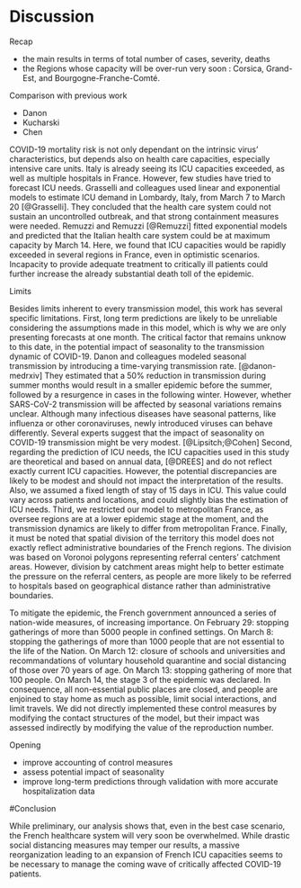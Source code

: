 # Discussion

Recap

* the main results in terms of total number of cases, severity, deaths
* the Regions whose capacity will be over-run very soon : Corsica, Grand-Est, and Bourgogne-Franche-Comté. 

Comparison with previous work

* Danon 
* Kucharski 
* Chen

COVID-19 mortality risk is not only dependant on the intrinsic virus' characteristics, but depends also on health care capacities, especially intensive care units. Italy is already seeing its ICU capacities exceeded, as well as multiple hospitals in France. However, few studies have tried to forecast ICU needs. Grasselli and colleagues used linear and exponential models to estimate ICU demand in Lombardy, Italy, from March 7 to March 20 [@Grasselli]. They concluded that the health care system could not sustain an uncontrolled outbreak, and that strong containment measures were needed. Remuzzi and Remuzzi [@Remuzzi] fitted exponential models and predicted that the Italian health care system could be at maximum capacity by March 14. Here, we found that ICU capacities would be rapidly exceeded in several regions in France, even in optimistic scenarios. Incapacity to provide adequate treatment to critically ill patients could further increase the already substantial death toll of the epidemic.


Limits

Besides limits inherent to every transmission model, this work has several specific limitations. First, long term predictions are likely to be unreliable considering the assumptions made in this model, which is why we are only presenting forecasts at one month. The critical factor that remains unknow to this date, in the potential impact of seasonality to the transmission dynamic of COVID-19. Danon and colleagues modeled seasonal transmission by introducing a time-varying transmission rate. [@danon-medrxiv] They estimated that a 50% reduction in transmission during summer months would result in a smaller epidemic before the summer, followed by a resurgence in cases in the following winter. However, whether SARS-CoV-2 transmission will be affected by seasonal variations remains unclear. Although many infectious diseases have seasonal patterns, like influenza or other coronaviruses, newly introduced viruses can behave differently. Several experts suggest that the impact of seasonality on COVID-19 transmission might be very modest. [@Lipsitch;@Cohen] Second, regarding the prediction of ICU needs, the ICU capacities used in this study are theoretical and based on annual data, [@DREES] and do not reflect exactly current ICU capacities. However, the potential discrepancies are likely to be modest and should not impact the interpretation of the results. Also, we assumed a fixed length of stay of 15 days in ICU. This value could vary across patients and locations, and could slightly bias the estimation of ICU needs. Third, we restricted our model to metropolitan France, as oversee regions are at a lower epidemic stage at the moment, and the transmission dynamics are likely to differ from metropolitan France. Finally, it must be noted that spatial division of the territory this model does not exactly reflect administrative boundaries of the French regions. The division was based on Voronoi polygons representing referral centers' catchment areas. However, division by catchment areas might help to better estimate the pressure on the referral centers, as people are more likely to be referred to hospitals based on geographical distance rather than administrative boundaries.


To mitigate the epidemic, the French government announced a series of nation-wide measures, of increasing importance. On February 29: stopping gatherings of more than 5000 people in confined settings. On March 8: stopping the gatherings of more than 1000 people that are not essential to the life of the Nation. On March 12: closure of schools and universities and recommandations of voluntary household quarantine and social distancing of those over 70 years of age. On March 13: stopping gathering of more that 100 people. On March 14, the stage 3 of the epidemic was declared. In consequence, all non-essential public places are closed, and people are enjoined to stay home as much as possible, limit social interactions, and limit travels. We did not directly implemented these control measures by modifying the contact structures of the model, but their impact was assessed indirectly by modifying the value of the reproduction number. 

Opening

* improve accounting of control measures
* assess potential impact of seasonality 
* improve long-term predictions through validation with more accurate hospitalization data

#Conclusion

While preliminary, our analysis shows that, even in the best case scenario, the French healthcare system will very soon be overwhelmed. While drastic social distancing measures may temper our results, a massive reorganization leading to an expansion of French ICU capacities seems to be necessary to manage the coming wave of critically affected COVID-19 patients.
